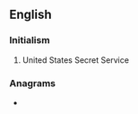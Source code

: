 ==English==

===Initialism===
{{rfc-header|Initialism}}
{{head|en|initialism}}

# {{lb|en|US}} United States Secret Service

===Anagrams===
* {{anagrams|en|suss}}